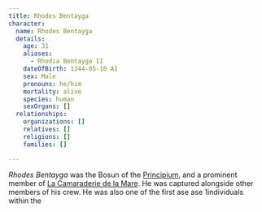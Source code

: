 ```yaml
---
title: Rhodes Bentayga
character:
  name: Rhodes Bentayga
  details:
    age: 31
    aliases:
      - Rhodia Bentayga II
    dateOfBirth: 1244-05-10 AI
    sex: Male
    pronouns: he/him
    mortality: alive
    species: human
    sexOrgans: []
  relationships:
    organizations: []
    relatives: []
    religions: []
    families: []

---
```


*Rhodes Bentayga* was the Bosun of the [Principium](/world/vehicles/principium/),
and a prominent member of
[La Camaraderie de la Mare](/world/organizations/la-camaraderie). He was
captured alongside other members of his crew. He was also one of the first
ase ase 1individuals within the
